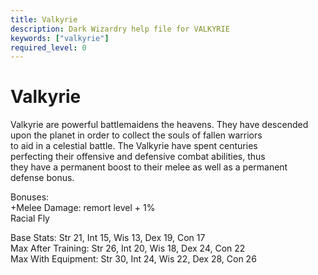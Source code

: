 ```yaml
---
title: Valkyrie
description: Dark Wizardry help file for VALKYRIE
keywords: ["valkyrie"]
required_level: 0
---
```


# Valkyrie

Valkyrie are powerful battlemaidens the heavens.  They have descended  
upon the planet in order to collect the souls of fallen warriors  
to aid in a celestial battle.  The Valkyrie have spent centuries  
perfecting their offensive and defensive combat abilities, thus  
they have a permanent boost to their melee as well as a permanent  
defense bonus.  

Bonuses:  
           +Melee Damage:               remort level + 1%  
            Racial Fly  

Base Stats:         Str 21, Int 15, Wis 13, Dex 19, Con 17  
Max After Training: Str 26, Int 20, Wis 18, Dex 24, Con 22  
Max With Equipment: Str 30, Int 24, Wis 22, Dex 28, Con 26